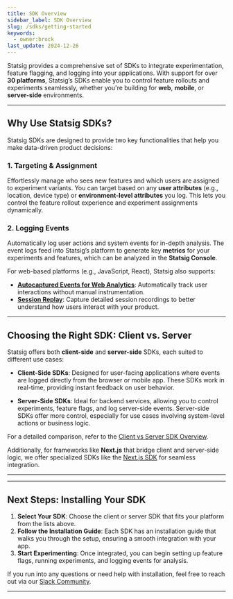 ```yaml
---
title: SDK Overview
sidebar_label: SDK Overview
slug: /sdks/getting-started
keywords:
  - owner:brock
last_update: 2024-12-26
---
```



<Styles/>



Statsig provides a comprehensive set of SDKs to integrate experimentation, feature flagging, and logging into your applications. With support for over **30 platforms**, Statsig’s SDKs enable you to control feature rollouts and experiments seamlessly, whether you're building for **web**, **mobile**, or **server-side** environments.

---

## Why Use Statsig SDKs?

Statsig SDKs are designed to provide two key functionalities that help you make data-driven product decisions:

### 1. **Targeting & Assignment**
Effortlessly manage who sees new features and which users are assigned to experiment variants. You can target based on any **user attributes** (e.g., location, device type) or **environment-level attributes** you log. This lets you control the feature rollout experience and experiment assignments dynamically.

### 2. **Logging Events**
Automatically log user actions and system events for in-depth analysis. The event logs feed into Statsig’s platform to generate key **metrics** for your experiments and features, which can be analyzed in the **Statsig Console**.

For web-based platforms (e.g., JavaScript, React), Statsig also supports:
- **[Autocaptured Events for Web Analytics](/webanalytics/overview)**: Automatically track user interactions without manual instrumentation.
- **[Session Replay](/session-replay/overview)**: Capture detailed session recordings to better understand how users interact with your product.

---

## Choosing the Right SDK: Client vs. Server

Statsig offers both **client-side** and **server-side** SDKs, each suited to different use cases:

- **Client-Side SDKs**: Designed for user-facing applications where events are logged directly from the browser or mobile app. These SDKs work in real-time, providing instant feedback on user behavior.
  
- **Server-Side SDKs**: Ideal for backend services, allowing you to control experiments, feature flags, and log server-side events. Server-side SDKs offer more control, especially for use cases involving system-level actions or business logic.

For a detailed comparison, refer to the [Client vs Server SDK Overview](/sdks/client-vs-server).

Additionally, for frameworks like **Next.js** that bridge client and server-side logic, we offer specialized SDKs like the [Next.js SDK](/client/javascript-sdk/next-js) for seamless integration.

---

<SDKAndFrameworks />

---

## Next Steps: Installing Your SDK

1. **Select Your SDK**: Choose the client or server SDK that fits your platform from the lists above.
2. **Follow the Installation Guide**: Each SDK has an installation guide that walks you through the setup, ensuring a smooth integration with your app.
3. **Start Experimenting**: Once integrated, you can begin setting up feature flags, running experiments, and logging events for analysis.

If you run into any questions or need help with installation, feel free to reach out via our [Slack Community](https://statsig.com/slack).

---

